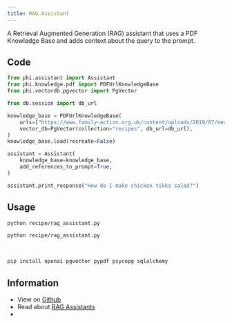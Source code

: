 ```yaml
---
title: RAG Assistant
---
```


A Retrieval Augmented Generation (RAG) assistant that uses a PDF Knowledge Base and adds context about the query to the prompt.

## Code

```python recipe/rag_assistant.py
from phi.assistant import Assistant
from phi.knowledge.pdf import PDFUrlKnowledgeBase
from phi.vectordb.pgvector import PgVector

from db.session import db_url

knowledge_base = PDFUrlKnowledgeBase(
    urls=["https://www.family-action.org.uk/content/uploads/2019/07/meals-more-recipes.pdf"],
    vector_db=PgVector(collection="recipes", db_url=db_url),
)
knowledge_base.load(recreate=False)

assistant = Assistant(
    knowledge_base=knowledge_base,
    add_references_to_prompt=True,
)

assistant.print_response("How do I make chicken tikka salad?")
```

## Usage

<CodeGroup>

```bash Mac
python recipe/rag_assistant.py
```

```bash Windows
python recipe/rag_assistant.py
```

</CodeGroup>

<br />

<Accordion title="Required libraries">

```bash
pip install openai pgvector pypdf psycopg sqlalchemy
```

</Accordion>

## Information

- View on [Github](https://github.com/phidatahq/ai-cookbook/blob/main/recipe/rag_assistant.py)
- Read about [RAG Assistants](/blocks/assistant/rag)
- <Snippet file="message-us-discord.mdx" />
